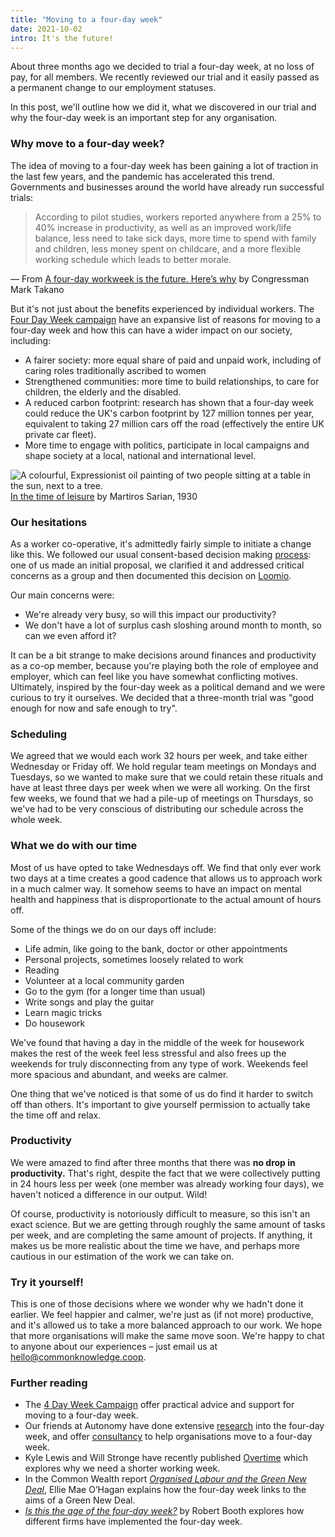 ```yaml
---
title: "Moving to a four-day week"
date: 2021-10-02
intro: It's the future!
---
```


About three months ago we decided to trial a four-day week, at no loss of pay, for all members. We recently reviewed our trial and it easily passed as a permanent change to our employment statuses. 

In this post, we'll outline how we did it, what we discovered in our trial and why the four-day week is an important step for any organisation.

### Why move to a four-day week?

The idea of moving to a four-day week has been gaining a lot of traction in the last few years, and the pandemic has accelerated this trend. Governments and businesses around the world have already run successful trials:

> According to pilot studies, workers reported anywhere from a 25% to 40% increase in productivity, as well as an improved work/life balance, less need to take sick days, more time to spend with family and children, less money spent on childcare, and a more flexible working schedule which leads to better morale.

— From [A four-day workweek is the future. Here’s why](https://www.theguardian.com/commentisfree/2021/aug/24/four-day-workweek-legislation) by Congressman Mark Takano

But it's not just about the benefits experienced by individual workers. The [Four Day Week campaign](https://www.4dayweek.co.uk/why) have an expansive list of reasons for moving to a four-day week and how this can have a wider impact on our society, including:

- A fairer society: more equal share of paid and unpaid work, including of caring roles traditionally ascribed to women
- Strengthened communities: more time to build relationships, to care for children, the elderly and the disabled.
- A reduced carbon footprint: research has shown that a four-day week could reduce the UK's carbon footprint by 127 million tonnes per year, equivalent to taking 27 million cars off the road (effectively the entire UK private car fleet).
- More time to engage with politics, participate in local campaigns and shape society at a local, national and international level.

![A colourful, Expressionist oil painting of two people sitting at a table in the sun, next to a tree.](../../assets/in-the-time-of-leisure-1930.jpg)
[In the time of leisure](https://www.wikiart.org/en/martiros-sarian/in-the-time-of-leisure-1930) by Martiros Sarian, 1930

### Our hesitations

As a worker co-operative, it's admittedly fairly simple to initiate a change like this. We followed our usual consent-based decision making [process](https://www.sociocracyforall.org/consent-decision-making/): one of us made an initial proposal, we clarified it and addressed critical concerns as a group and then documented this decision on [Loomio](https://www.loomio.org/).

Our main concerns were:

- We're already very busy, so will this impact our productivity?
- We don't have a lot of surplus cash sloshing around month to month, so can we even afford it?

It can be a bit strange to make decisions around finances and productivity as a co-op member, because you're playing both the role of employee and employer, which can feel like you have somewhat conflicting motives. Ultimately, inspired by the four-day week as a political demand and we were curious to try it ourselves. We decided that a three-month trial was "good enough for now and safe enough to try".

### Scheduling

We agreed that we would each work 32 hours per week, and take either Wednesday or Friday off. We hold regular team meetings on Mondays and Tuesdays, so we wanted to make sure that we could retain these rituals and have at least three days per week when we were all working. On the first few weeks, we found that we had a pile-up of meetings on Thursdays, so we've had to be very conscious of distributing our schedule across the whole week.

### What we do with our time

Most of us have opted to take Wednesdays off. We find that only ever work two days at a time creates a good cadence that allows us to approach work in a much calmer way. It somehow seems to have an impact on mental health and happiness that is disproportionate to the actual amount of hours off.

Some of the things we do on our days off include:

- Life admin, like going to the bank, doctor or other appointments
- Personal projects, sometimes loosely related to work
- Reading
- Volunteer at a local community garden
- Go to the gym (for a longer time than usual)
- Write songs and play the guitar
- Learn magic tricks
- Do housework

We've found that having a day in the middle of the week for housework makes the rest of the week feel less stressful and also frees up the weekends for truly disconnecting from any type of work. Weekends feel more spacious and abundant, and weeks are calmer.

One thing that we've noticed is that some of us do find it harder to switch off than others. It's important to give yourself permission to actually take the time off and relax.

### Productivity

We were amazed to find after three months that there was **no drop in productivity.** That's right, despite the fact that we were collectively putting in 24 hours less per week (one member was already working four days), we haven't noticed a difference in our output. Wild!

Of course, productivity is notoriously difficult to measure, so this isn't an exact science. But we are getting through roughly the same amount of tasks per week, and are completing the same amount of projects. If anything, it makes us be more realistic about the time we have, and perhaps more cautious in our estimation of the work we can take on.

### Try it yourself!

This is one of those decisions where we wonder why we hadn't done it earlier. We feel happier and calmer, we're just as (if not more) productive, and it's allowed us to take a more balanced approach to our work. We hope that more organisations will make the same move soon. We're happy to chat to anyone about our experiences – just email us at [hello@commonknowledge.coop](mailto:hello@commonknowledge.coop).

### Further reading

- The [4 Day Week Campaign](https://www.4dayweek.co.uk/) offer practical advice and support for moving to a four-day week.
- Our friends at Autonomy have done extensive [research](http://autonomy.work/portfolio/the-shorter-working-week-a-report-from-autonomy-in-collaboration-with-members-of-the-4-day-week-campaign/) into the four-day week, and offer [consultancy](https://autonomy.work/consultancy/) to help organisations move to a four-day week.
- Kyle Lewis and Will Stronge have recently published [Overtime](https://www.versobooks.com/books/3649-overtime) which explores why we need a shorter working week. 
- In the Common Wealth report [*Organised Labour and the Green New Deal*](https://www.common-wealth.co.uk/reports/organised-labour-and-the-green-new-deal), Ellie Mae O’Hagan explains how the four-day week links to the aims of a Green New Deal.
- [*Is this the age of the four-day week?*](https://www.theguardian.com/world/2019/mar/13/age-of-four-day-week-workers-productivity) by Robert Booth explores how different firms have implemented the four-day week.
